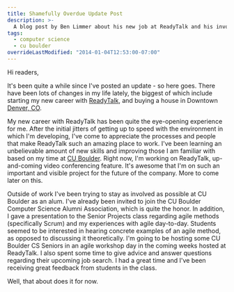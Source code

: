 ```yaml
---
title: Shamefully Overdue Update Post
description: >-
  A blog post by Ben Limmer about his new job at ReadyTalk and his involvement with CU Boulder as an alum.
tags:
  - computer science
  - cu boulder
overrideLastModified: "2014-01-04T12:53:00-07:00"
---
```


Hi readers,

It's been quite a while since I've posted an update - so here goes. There have been lots of changes in my life lately,
the biggest of which include starting my new career with [ReadyTalk](http://www.readytalk.com), and buying a house in
Downtown [Denver, CO](http://www.denver.org).

My new career with ReadyTalk has been quite the eye-opening experience for me. After the initial jitters of getting up
to speed with the environment in which I'm developing, I've come to appreciate the processes and people that make
ReadyTalk such an amazing place to work. I've been learning an unbelievable amount of new skills and improving those I
am familiar with based on my time at [CU Boulder](http://www.colorado.edu). Right now, I'm working on ReadyTalk,
up-and-coming video conferencing feature. It's awesome that I'm on such an important and visible project for the future
of the company. More to come later on this.

Outside of work I've been trying to stay as involved as possible at CU Boulder as an alum. I've already been invited to
join the CU Boulder Computer Science Alumni Association, which is quite the honor. In addition, I gave a presentation to
the Senior Projects class regarding agile methods (specifically Scrum) and my experiences with agile day-to-day.
Students seemed to be interested in hearing concrete examples of an agile method, as opposed to discussing it
theoretically. I'm going to be hosting some CU Boulder CS Seniors in an agile workshop day in the coming weeks hosted at
ReadyTalk. I also spent some time to give advice and answer questions regarding their upcoming job search. I had a great
time and I've been receiving great feedback from students in the class.

Well, that about does it for now.
